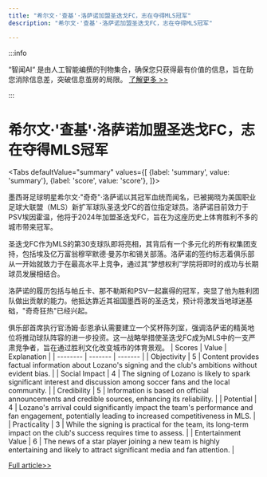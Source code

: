 ```yaml
---
title: "希尔文·'查基'·洛萨诺加盟圣迭戈FC，志在夺得MLS冠军"
description: "希尔文·'查基'·洛萨诺加盟圣迭戈FC，志在夺得MLS冠军"

---
```



:::info

“智闻AI“ 是由人工智能编撰的刊物集合，确保您只获得最有价值的信息，旨在助您消除信息差，突破信息茧房的局限。  [了解更多 >>](/)

:::

# 希尔文·'查基'·洛萨诺加盟圣迭戈FC，志在夺得MLS冠军


<Tabs
	defaultValue="summary"
	values={[
	{label: 'summary', value: 'summary'},
	{label: 'score', value: 'score'},
]}>
<TabItem value="summary">


墨西哥足球明星希尔文·"奇奇"·洛萨诺以其冠军血统而闻名，已被揭晓为美国职业足球大联盟（MLS）新扩军球队圣迭戈FC的首位指定球员。洛萨诺目前效力于PSV埃因霍温，他将于2024年加盟圣迭戈FC，旨在为这座历史上体育胜利不多的城市带来冠军。

圣迭戈FC作为MLS的第30支球队即将亮相，其背后有一个多元化的所有权集团支持，包括埃及亿万富翁穆罕默德·曼苏尔和锡关部落。洛萨诺的签约标志着俱乐部从一开始就致力于在最高水平上竞争，通过其“梦想权利”学院将即时的成功与长期球员发展相结合。

洛萨诺的履历包括与帕丘卡、那不勒斯和PSV一起赢得的冠军，突显了他为胜利团队做出贡献的能力。他抵达靠近其祖国墨西哥的圣迭戈，预计将激发当地球迷基础，"奇奇狂热"已经兴起。

俱乐部首席执行官汤姆·彭恩承认需要建立一个奖杯陈列室，强调洛萨诺的精英地位将推动球队阵容的进一步投资。这一战略举措使圣迭戈FC成为MLS中的一支严肃竞争者，旨在通过胜利文化改变城市的体育景观。
</TabItem>
<TabItem value="score">
	| Scores     | Value   | Explanation |
	| -------- | ------- | ------- |
	| Objectivity  | 5    | Content provides factual information about Lozano's signing and the club's ambitions without evident bias.    |
	| Social Impact | 4     | The signing of Lozano is likely to spark significant interest and discussion among soccer fans and the local community.    |
	| Credibility    | 5    | Information is based on official announcements and credible sources, enhancing its reliability.    |
	| Potential    | 4    | Lozano's arrival could significantly impact the team's performance and fan engagement, potentially leading to increased competitiveness in MLS.    |
	| Practicality    | 3    | While the signing is practical for the team, its long-term impact on the club's success requires time to assess.    |
	| Entertainment Value    | 6    | The news of a star player joining a new team is highly entertaining and likely to attract significant media and fan attention.    |
</TabItem>
</Tabs>

[Full article>>](https://apnews.com/article/chucky-lozano-mls-soccer-10e86a7ee3c39d8b2ff11decae7c5274)
